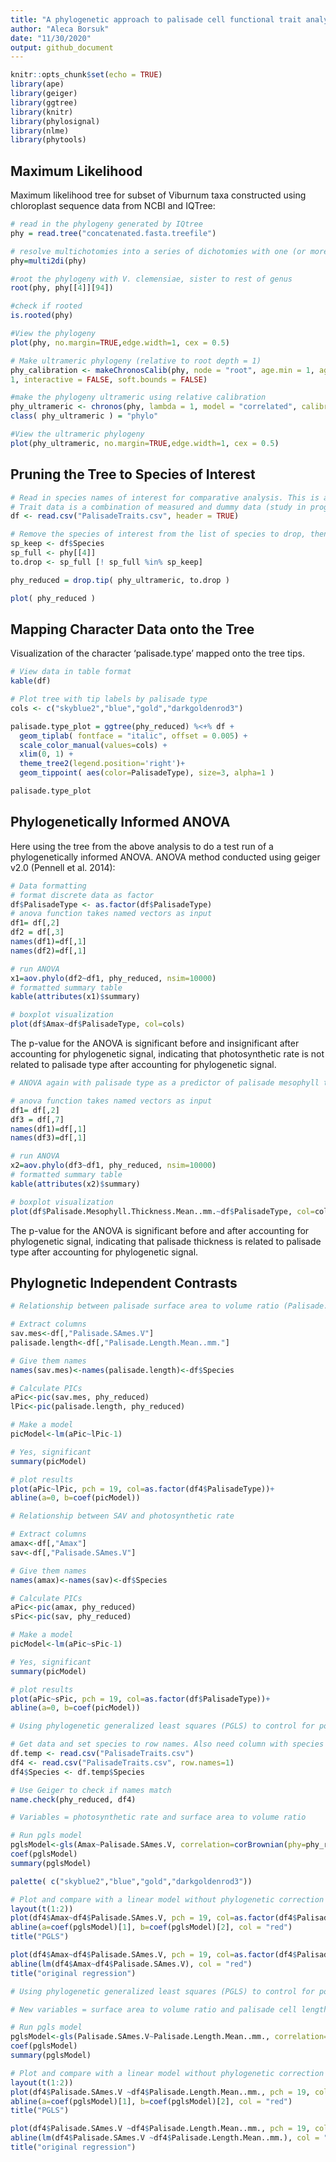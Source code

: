 ```yaml
---
title: "A phylogenetic approach to palisade cell functional trait analysis in Viburnum"
author: "Aleca Borsuk"
date: "11/30/2020"
output: github_document
---
```


```r
knitr::opts_chunk$set(echo = TRUE)
library(ape)
library(geiger)
library(ggtree)
library(knitr)
library(phylosignal)
library(nlme)
library(phytools)
```

## Maximum Likelihood

Maximum likelihood tree for subset of Viburnum taxa constructed using chloroplast sequence data from NCBI and IQTree:

```r
# read in the phylogeny generated by IQtree 
phy = read.tree("concatenated.fasta.treefile")

# resolve multichotomies into a series of dichotomies with one (or more) branches of length zero
phy=multi2di(phy)

#root the phylogeny with V. clemensiae, sister to rest of genus
root(phy, phy[[4]][94])

#check if rooted
is.rooted(phy) 

#View the phylogeny
plot(phy, no.margin=TRUE,edge.width=1, cex = 0.5)

# Make ultrameric phylogeny (relative to root depth = 1)
phy_calibration <- makeChronosCalib(phy, node = "root", age.min = 1, age.max =
1, interactive = FALSE, soft.bounds = FALSE)

#make the phylogeny ultrameric using relative calibration
phy_ultrameric <- chronos(phy, lambda = 1, model = "correlated", calibration = phy_calibration, control = chronos.control() )
class( phy_ultrameric ) = "phylo"

#View the ultrameric phylogeny
plot(phy_ultrameric, no.margin=TRUE,edge.width=1, cex = 0.5)

```
## Pruning the Tree to Species of Interest
```r
# Read in species names of interest for comparative analysis. This is also the table with trait data
# Trait data is a combination of measured and dummy data (study in progress)
df <- read.csv("PalisadeTraits.csv", header = TRUE)

# Remove the species of interest from the list of species to drop, then drop tips
sp_keep <- df$Species
sp_full <- phy[[4]]
to.drop <- sp_full [! sp_full %in% sp_keep]

phy_reduced = drop.tip( phy_ultrameric, to.drop )

plot( phy_reduced )

```

## Mapping Character Data onto the Tree

Visualization of the character 'palisade.type' mapped onto the tree tips. 

```r

# View data in table format
kable(df)

# Plot tree with tip labels by palisade type
cols <- c("skyblue2","blue","gold","darkgoldenrod3")

palisade.type_plot = ggtree(phy_reduced) %<+% df + 
  geom_tiplab( fontface = "italic", offset = 0.005) +
  scale_color_manual(values=cols) + 
  xlim(0, 1) +
  theme_tree2(legend.position='right')+
  geom_tippoint( aes(color=PalisadeType), size=3, alpha=1 )

palisade.type_plot

```

## Phylogenetically Informed ANOVA

Here using the tree from the above analysis to do a test run of a phylogenetically informed ANOVA. ANOVA method conducted using geiger v2.0 (Pennell et al. 2014):

```r
# Data formatting
# format discrete data as factor
df$PalisadeType <- as.factor(df$PalisadeType)
# anova function takes named vectors as input
df1= df[,2]
df2 = df[,3]
names(df1)=df[,1]
names(df2)=df[,1]

# run ANOVA
x1=aov.phylo(df2~df1, phy_reduced, nsim=10000)
# formatted summary table
kable(attributes(x1)$summary)

# boxplot visualization
plot(df$Amax~df$PalisadeType, col=cols)

```
The p-value for the ANOVA is significant before and insignificant after accounting for phylogenetic signal, indicating that photosynthetic rate is not related to palisade type after accounting for phylogenetic signal.

```r
# ANOVA again with palisade type as a predictor of palisade mesophyll thickness

# anova function takes named vectors as input
df1= df[,2]
df3 = df[,7]
names(df1)=df[,1]
names(df3)=df[,1]

# run ANOVA
x2=aov.phylo(df3~df1, phy_reduced, nsim=10000)
# formatted summary table
kable(attributes(x2)$summary)

# boxplot visualization
plot(df$Palisade.Mesophyll.Thickness.Mean..mm.~df$PalisadeType, col=cols)
```

The p-value for the ANOVA is significant before and after accounting for phylogenetic signal, indicating that palisade thickness is related to palisade type after accounting for phylogenetic signal.

## Phylognetic Independent Contrasts
```r
# Relationship between palisade surface area to volume ratio (Palisade.SAmes.V) and palisade cell length (Palisade.Length.Mean..mm.)

# Extract columns
sav.mes<-df[,"Palisade.SAmes.V"]
palisade.length<-df[,"Palisade.Length.Mean..mm."]

# Give them names
names(sav.mes)<-names(palisade.length)<-df$Species

# Calculate PICs
aPic<-pic(sav.mes, phy_reduced)
lPic<-pic(palisade.length, phy_reduced)

# Make a model
picModel<-lm(aPic~lPic-1)

# Yes, significant
summary(picModel)

# plot results
plot(aPic~lPic, pch = 19, col=as.factor(df4$PalisadeType))+
abline(a=0, b=coef(picModel))

```

```r
# Relationship between SAV and photosynthetic rate

# Extract columns
amax<-df[,"Amax"]
sav<-df[,"Palisade.SAmes.V"]

# Give them names
names(amax)<-names(sav)<-df$Species

# Calculate PICs
aPic<-pic(amax, phy_reduced)
sPic<-pic(sav, phy_reduced)

# Make a model
picModel<-lm(aPic~sPic-1)

# Yes, significant
summary(picModel)

# plot results
plot(aPic~sPic, pch = 19, col=as.factor(df$PalisadeType))+
abline(a=0, b=coef(picModel))
```



```r
# Using phylogenetic generalized least squares (PGLS) to control for potential phylogenetic signal in the response (and, hence, non-independence of the residuals). This helps us understand if trait relationships are driven by ancestry rather than selection.

# Get data and set species to row names. Also need column with species names
df.temp <- read.csv("PalisadeTraits.csv")
df4 <- read.csv("PalisadeTraits.csv", row.names=1)
df4$Species <- df.temp$Species

# Use Geiger to check if names match
name.check(phy_reduced, df4)

# Variables = photosynthetic rate and surface area to volume ratio

# Run pgls model 
pglsModel<-gls(Amax~Palisade.SAmes.V, correlation=corBrownian(phy=phy_reduced, form = ~Species), data=df4, method="ML")
coef(pglsModel)
summary(pglsModel)

palette( c("skyblue2","blue","gold","darkgoldenrod3"))

# Plot and compare with a linear model without phylogenetic correction
layout(t(1:2))
plot(df4$Amax~df4$Palisade.SAmes.V, pch = 19, col=as.factor(df4$PalisadeType))+
abline(a=coef(pglsModel)[1], b=coef(pglsModel)[2], col = "red")
title("PGLS")

plot(df4$Amax~df4$Palisade.SAmes.V, pch = 19, col=as.factor(df4$PalisadeType))+
abline(lm(df4$Amax~df4$Palisade.SAmes.V), col = "red")
title("original regression")
```
```r
# Using phylogenetic generalized least squares (PGLS) to control for potential phylogenetic signal in the response (and, hence, non-independence of the residuals). This helps us understand if trait relationships are driven by ancestry rather than selection.

# New variables = surface area to volume ratio and palisade cell length

# Run pgls model 
pglsModel<-gls(Palisade.SAmes.V~Palisade.Length.Mean..mm., correlation=corBrownian(phy=phy_reduced, form = ~Species), data=df4, method="ML")
coef(pglsModel)
summary(pglsModel)

# Plot and compare with a linear model without phylogenetic correction
layout(t(1:2))
plot(df4$Palisade.SAmes.V ~df4$Palisade.Length.Mean..mm., pch = 19, col=as.factor(df4$PalisadeType))+
abline(a=coef(pglsModel)[1], b=coef(pglsModel)[2], col = "red")
title("PGLS")

plot(df4$Palisade.SAmes.V ~df4$Palisade.Length.Mean..mm., pch = 19, col=as.factor(df4$PalisadeType))+
abline(lm(df4$Palisade.SAmes.V ~df4$Palisade.Length.Mean..mm.), col = "red")
title("original regression")
```



